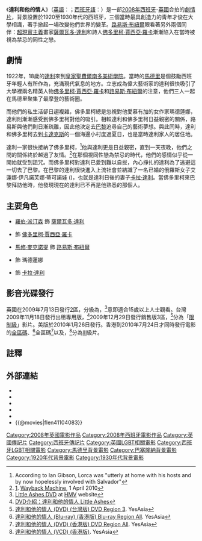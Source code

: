 {{Infobox film
| name           = 達利和他的情人
| original_name  = {{lang|en|''Little Ashes''}}
| image          = Little Ashes 2008 (HK version VCD cover).jpg
| alt            = 
| caption        = 
| director       = {{tsl|en|Paul Morrison (director)|保羅·莫利森}}
| producer       = Carlo Dusi<br>{{tsl|en|Jonny Persey|強尼·珀西}}<br>Jaume Vilalta
| writer         = {{tsl|en|Philippa Goslett|菲莉琶·歌絲蕾}}
| starring       = [[羅伯·派汀森|羅伯·派汀森]]<br>{{tsl|en|Javier Beltrán|哈維爾·貝爾登}}<br>[[馬修·麥克諾提|馬修·麥克諾提]]<br>{{tsl|en|Marina Gatell|瑪莉娜·嘉泰兒}}
| music          = Miguel Mera
| cinematography = Adam Suschitzky
| editing        = Rachel Tunnard<br>Samantha Patterine
| studio         = PT Films<br>Aria Films<br>Factotum Barcelona S.L.<br>Met Film Production<br>Met Film
| distributor    = SOROlla Films {{small|(西班牙)}}<br>Kaleidoscope Entertainment {{small|(英國)}}
| released       = {{flagicon|UK}} 2008年10月7日 {{small|([[雨舞影展|雨舞影展]])}}<br />{{flagicon|ESP}} 2009年5月8日<br />{{flagicon|ROC}} 2009年8月28日<br />{{flagicon|HK}} 2010年4月22日
| runtime        = 107分鐘
| country        = {{UK}}<br>{{ESP}}
| language       = [[英語|英語]]、[[西班牙語|西班牙語]]
| budget         = {{USD|2,900,000}}
| gross          = {{USD|452,558}}<ref>[http://www.boxofficemojo.com/movies/?id=littleashes.htm Little Ashes (2009) - Box Office Mojo<!-- Bot generated title -->]</ref>
| tw_name       = 達利和他的情人
| hk_name       = 達利和他的情人
}}
{{Portal box|電影|西班牙|英國}}

《'''達利和他的情人'''》（[[英語|英語]]：{{lang|en|''Little Ashes''}}；[[西班牙語|西班牙語]]：{{lang|es|''Sin límites''}}）是一部[[2008年電影|2008年]][[西班牙電影|西班牙]]-[[英國電影|英國]]合拍的[[劇情片|劇情片]]，背景設置於1920至1930年代的西班牙，三個當時最具創造力的靑年才俊在大學相識，著手掀起一場改變他們世界的變革。[[路易斯·布紐爾|路易斯·布紐爾]]眼看著另外兩個同伴：[[超現實主義|超現實主義]]畫家[[薩爾瓦多·達利|薩爾瓦多·達利]]和詩人[[佛多里柯·賈西亞·羅卡|佛多里柯·賈西亞·羅卡]]漸漸陷入在當時被視為禁忌的同性之戀。

== 劇情 ==
1922年，18歲的[[薩爾瓦多·達利|達利]]來到[[皇家聖費爾南多美術學院|皇家聖費爾南多美術學院]]。當時的[[馬德里|馬德里]]{{tsl|en|Residencia de Estudiantes|學生公寓 (馬德里)|學生公寓}}是個鼓勵西班牙年輕人有所作為，充滿現代氣息的地方。立志成為偉大藝術家的達利很快吸引了大學裡兩名精英人物[[佛多里柯·賈西亞·羅卡|佛多里柯·賈西亞·羅卡]]和[[路易斯·布紐爾|路易斯·布紐爾]]的注意，他們三人一起在馬德里聚集了最摩登的藝術圈。

而他們的私生活卻日趨複雜，佛多里柯總是忽視對他愛慕有加的女作家瑪德蓮娜，達利則漸漸感受到佛多里柯對他的吸引。相較達利和佛多里柯日益親密的關係，路易斯與他們則日漸疏離，因此他決定去[[巴黎|巴黎]]追尋自己的藝術夢想。與此同時，達利和佛多里柯去到[[卡達克斯|卡達克斯]]的一個海邊小村度過夏日，也是當時達利家人的居住地。

達利一家很快接納了佛多里柯，<ref>According to Ian Gibson, Lorca was "utterly at home with his hosts and by now hopelessly involved with Salvador"</ref>他與達利更是日益親密，直到一天夜晚，他們之間的關係終於越過了友情。<ref>[https://web.archive.org/web/20100401042334/http://www.ariafilms.co.uk/projects/LittleAshes.pdf]. [[Wayback_Machine|Wayback Machine]], 1 April 2010</ref>在那個視同性戀為禁忌的時代，他們的感情似乎從一開始就受到詛咒。而佛多里柯對達利已愛到難以自拔，內心掙扎的達利為了逃避這一切去了巴黎。在巴黎的達利很快進入上流社會並結識了一名已婚的俄羅斯女子艾蓮娜·伊凡諾芙娜·蒂可諾娃 ({{lang|ru|Елена Ивановна Дьяконова}})，也就是達利日後的妻子[[卡拉·達利|卡拉·達利]]。當佛多里柯來巴黎拜訪他時，他發現現在的達利已不再是他熟悉的那個人。

== 主要角色 ==
* [[羅伯·派汀森|羅伯·派汀森]] 飾 [[薩爾瓦多·達利|薩爾瓦多·達利]]
* {{tsl|en|Javier Beltrán|哈維爾·貝爾登}} 飾 [[佛多里柯·賈西亞·羅卡|佛多里柯·賈西亞·羅卡]]
* [[馬修·麥克諾提|馬修·麥克諾提]] 飾 [[路易斯·布紐爾|路易斯·布紐爾]]
* {{tsl|en|Marina Gatell|瑪莉娜·嘉泰兒}} 飾 瑪德蓮娜
* {{tsl|en|Arly Jover|雅莉·裘佛}} 飾 [[卡拉·達利|卡拉·達利]]

== 影音光碟發行 ==
英國在2009年7月13日發行[[DVD區域碼|2區]]{{lang|en|DVD}}，分級為{{tsl|en|Motion picture content rating system#United Kingdom|英國電影分級制度|15}}，<ref>[http://store.hmv.com/film-tv/dvd/little-ashes Little Ashes DVD] {{Wayback|url=http://store.hmv.com/film-tv/dvd/little-ashes |date=20161130111503 }} at [[HMV|HMV]] website</ref>意即適合15歲以上人士觀看。台灣2009年11月18日發行出租專用版{{lang|en|DVD}}，<ref>[http://app2.atmovies.com.tw/movie/movieApp2.cfm?action=dvd&do=data&dvdid=Dl7flen411040831 DVD介紹：達利和他的情人 Little Ashes]</ref>2009年12月29日發行銷售版3區{{lang|en|DVD}}，<ref>[http://www.yesasia.com/global/%E9%81%94%E5%88%A9%E5%92%8C%E4%BB%96%E7%9A%84%E6%83%85%E4%BA%BA-dvd-%E5%8F%B0%E7%81%A3%E7%89%88/1021921037-0-0-0-zh_TW/info.html 達利和他的情人 (DVD) (台灣版) DVD Region 3]. YesAsia</ref>分為「[[電影分級制度|限制級]]」影片。美版{{lang|en|DVD}}於2010年1月26日發行。香港到2010年7月24日才同時發行電影的[[藍光光碟#區碼|全區碼]]{{lang|en|[[Blu-ray|Blu-ray]]}}、<ref>[http://www.yesasia.com/global/%E9%81%94%E5%88%A9%E5%92%8C%E4%BB%96%E7%9A%84%E6%83%85%E4%BA%BA-blu-ray-%E9%A6%99%E6%B8%AF%E7%89%88/1023000923-0-0-0-zh_TW/info.html 達利和他的情人 (Blu-ray) (香港版) Blu-ray Region All]. YesAsia</ref>全區碼{{lang|en|[[DVD|DVD]]}}<ref>[http://www.yesasia.com/global/%E9%81%94%E5%88%A9%E5%92%8C%E4%BB%96%E7%9A%84%E6%83%85%E4%BA%BA-dvd-%E9%A6%99%E6%B8%AF%E7%89%88/1023000924-0-0-0-zh_TW/info.html 達利和他的情人 (DVD) (香港版) DVD Region All]. YesAsia</ref>以及{{lang|en|[[VCD|VCD]]}}，<ref>[http://www.yesasia.com/global/%E9%81%94%E5%88%A9%E5%92%8C%E4%BB%96%E7%9A%84%E6%83%85%E4%BA%BA-vcd-%E9%A6%99%E6%B8%AF%E7%89%88/1023000921-0-0-0-zh_TW/info.html 達利和他的情人 (VCD) (香港版)]. YesAsia</ref>分為[[香港電影分級制度|Ⅲ]]級片。

== 註釋 ==
{{reflist}}

== 外部連結 ==
* {{IMDb title|1104083|達利和他的情人}}
* {{Amg movie|454230|達利和他的情人}}
* {{mojo title|littleashes|達利和他的情人}}
* {{rotten-tomatoes|little_ashes|達利和他的情人}}
* {{yahoomovie id|3121}}
* {{@movies|flen41104083}}

{{DEFAULTSORT:Little Ashes}}
[[Category:2008年英國電影作品|Category:2008年英國電影作品]]
[[Category:2008年西班牙電影作品|Category:2008年西班牙電影作品]]
[[Category:英國傳記片|Category:英國傳記片]]
[[Category:西班牙傳記片|Category:西班牙傳記片]]
[[Category:英國LGBT相關電影|Category:英國LGBT相關電影]]
[[Category:西班牙LGBT相關電影|Category:西班牙LGBT相關電影]]
[[Category:馬德里背景電影|Category:馬德里背景電影]]
[[Category:巴塞隆納背景電影|Category:巴塞隆納背景電影]]
[[Category:1920年代背景電影|Category:1920年代背景電影]]
[[Category:1930年代背景電影|Category:1930年代背景電影]]